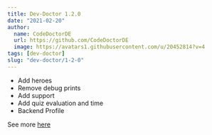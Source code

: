 ```yaml
---
title: Dev-Doctor 1.2.0
date: "2021-02-20"
author:
  name: CodeDoctorDE
  url: https://github.com/CodeDoctorDE
  image: https://avatars1.githubusercontent.com/u/20452814?v=4
tags: [dev-doctor]
slug: "dev-doctor/1-2-0"
---
```


- Add heroes
- Remove debug prints
- Add support
- Add quiz evaluation and time
- Backend Profile

See more [here](https://github.com/LinwoodDev/dev_doctor/releases/tag/1.2.0)
